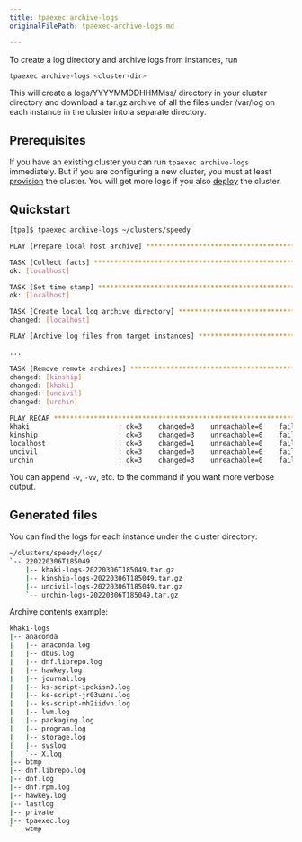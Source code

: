 ```yaml
---
title: tpaexec archive-logs
originalFilePath: tpaexec-archive-logs.md

---
```


To create a log directory and archive logs from instances, run

```bash
tpaexec archive-logs <cluster-dir>
```

This will create a logs/YYYYMMDDHHMMss/ directory in your cluster directory
and download a tar.gz archive of all the files under /var/log on each instance
in the cluster into a separate directory.

## Prerequisites

If you have an existing cluster you can run `tpaexec archive-logs`
immediately. But if you are configuring a new cluster, you must at least
[provision](../tpaexec-provision) the cluster. You will get more logs if
you also [deploy](../tpaexec-deploy) the cluster.

## Quickstart

```bash
[tpa]$ tpaexec archive-logs ~/clusters/speedy

PLAY [Prepare local host archive] *******************************************

TASK [Collect facts] ********************************************************
ok: [localhost]

TASK [Set time stamp] *******************************************************
ok: [localhost]

TASK [Create local log archive directory] ***********************************
changed: [localhost]

PLAY [Archive log files from target instances] ******************************

...

TASK [Remove remote archives] ***********************************************
changed: [kinship]
changed: [khaki]
changed: [uncivil]
changed: [urchin]

PLAY RECAP ******************************************************************
khaki                      : ok=3    changed=3    unreachable=0    failed=0
kinship                    : ok=3    changed=3    unreachable=0    failed=0
localhost                  : ok=3    changed=1    unreachable=0    failed=0
uncivil                    : ok=3    changed=3    unreachable=0    failed=0
urchin                     : ok=3    changed=3    unreachable=0    failed=0
```

You can append `-v`, `-vv`, etc. to the command if you want more verbose output.

## Generated files

You can find the logs for each instance under the cluster directory:

```bash
~/clusters/speedy/logs/
`-- 220220306T185049
    |-- khaki-logs-20220306T185049.tar.gz
    |-- kinship-logs-20220306T185049.tar.gz
    |-- uncivil-logs-20220306T185049.tar.gz
    `-- urchin-logs-20220306T185049.tar.gz
```

Archive contents example:

```bash
khaki-logs
|-- anaconda
|   |-- anaconda.log
|   |-- dbus.log
|   |-- dnf.librepo.log
|   |-- hawkey.log
|   |-- journal.log
|   |-- ks-script-ipdkisn0.log
|   |-- ks-script-jr03uzns.log
|   |-- ks-script-mh2iidvh.log
|   |-- lvm.log
|   |-- packaging.log
|   |-- program.log
|   |-- storage.log
|   |-- syslog
|   `-- X.log
|-- btmp
|-- dnf.librepo.log
|-- dnf.log
|-- dnf.rpm.log
|-- hawkey.log
|-- lastlog
|-- private
|-- tpaexec.log
`-- wtmp
```
